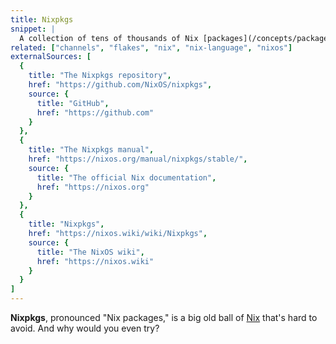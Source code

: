 ```yaml
---
title: Nixpkgs
snippet: |
  A collection of tens of thousands of Nix [packages](/concepts/package) which also includes [libraries](/concepts/nix-language) for the Nix language
related: ["channels", "flakes", "nix", "nix-language", "nixos"]
externalSources: [
  {
    title: "The Nixpkgs repository",
    href: "https://github.com/NixOS/nixpkgs",
    source: {
      title: "GitHub",
      href: "https://github.com"
    }
  },
  {
    title: "The Nixpkgs manual",
    href: "https://nixos.org/manual/nixpkgs/stable/",
    source: {
      title: "The official Nix documentation",
      href: "https://nixos.org"
    }
  },
  {
    title: "Nixpkgs",
    href: "https://nixos.wiki/wiki/Nixpkgs",
    source: {
      title: "The NixOS wiki",
      href: "https://nixos.wiki"
    }
  }
]
---
```


**Nixpkgs**, pronounced "Nix packages," is a big old ball of [Nix] that's hard to avoid. And why would you even try?

[nix]: https://nixos.org
